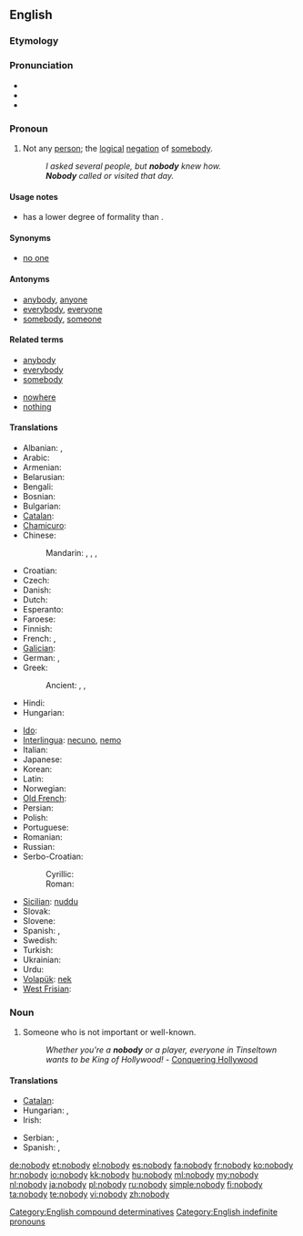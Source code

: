 ==English==

===Etymology===
{{compound|no|body}}

===Pronunciation===
* {{IPA|/noʊbɒdi/}}
* {{audio|en-us-nobody.ogg|Audio (US)}}
* {{audio|En-uk-nobody.ogg|Audio (UK)}}

===Pronoun===
{{en-pron}}

# Not any [[person]]; the [[logical]] [[negation]] of [[somebody]].
#: ''I asked several people, but '''nobody''' knew how.''
#: '''''Nobody''' called or visited that day.''

====Usage notes====
* {{term|nobody|Nobody}} has a lower degree of formality than {{term|no one}}.

====Synonyms====
* [[no one]]

====Antonyms====
* [[anybody]], [[anyone]]
* [[everybody]], [[everyone]]
* [[somebody]], [[someone]]

====Related terms====
{{rel-top|terms related to ''nobody''}}
* [[anybody]]
* [[everybody]]
* [[somebody]]
{{rel-mid}}
* [[nowhere]]
* [[nothing]]
{{rel-bottom}}

====Translations====
{{trans-top|not any person; the logical negation of somebody}}
* Albanian: {{t|sq|askush|xs=Albanian}}, {{t|sq|kurrkush|xs=Albanian}}
* Arabic: {{t|ar|لا أحد|tr=laa 'áHad|sc=Arab}}
* Armenian: {{t|hy|ոչ ոք|tr=oč okʻ}}
* Belarusian: {{t|be|ніхто|tr=nixtó|sc=Cyrl}}
* Bengali: {{t-|bn|কেউ না|tr=keu na|sc=Beng|xs=Bengali}}
* Bosnian: {{t-|bs|niko}}
* Bulgarian: {{t|bg|никой|tr=níkoj|sc=Cyrl}}
* [[Catalan]]: {{t|ca|ningú}}
* [[Chamicuro]]: {{tø|ccc|meyana'shanaye}}
* Chinese:
*: Mandarin: {{t|zh|沒有人|sc=Hani}}, {{t|zh|没有人|tr=méiyǒu rén|sc=Hani}}, {{t|zh|沒人|sc=Hani}}, {{t|zh|没人|tr=méirén|sc=Hani}}
* Croatian: {{t+|hr|nitko}}
* Czech: {{t+|cs|nikdo}}
* Danish: {{t-|da|ingen}}
* Dutch: {{t+|nl|niemand}}
* Esperanto: {{t-|eo|neniu|xs=Esperanto}}
* Faroese: {{t-|fo|eingin|xs=Faroese}}
* Finnish: {{t+|fi|ei kukaan}}
* French: {{t|fr|personne}} {{qualifier|in a negative clause}},  {{t+|fr|nul}}
* [[Galician]]: {{t|gl|ninguén|xs=Galician}}
* German: {{t+|de|niemand}}, {{t|de|keiner|m}}
* Greek: {{t+|el|κανένας|tr=kanenas}}
*: Ancient: {{tø|grc|οὐδείς|tr=oudeís|sc=polytonic}}, {{tø|grc|οὖτις|tr=oûtis|sc=polytonic}}, {{tø|grc|μήτις|tr=mếtis|sc=polytonic}}
* Hindi: {{t|hi|कोई नहीं|tr=ko'ī nahī̃|sc=Deva}}
* Hungarian: {{t+|hu|senki}}
{{trans-mid}}
* [[Ido]]: {{t+|io|nulu|xs=Ido}}
* [[Interlingua]]: [[necuno]], [[nemo]]
* Italian: {{t+|it|nessuno}}
* Japanese: {{t|ja|だれも|tr=だれも...ない, dare-mo ... nai|alt=誰も...ない|sc=Jpan}}
* Korean: {{t|ko|아무도|tr=amudo...anida|alt=아무도...아니다|sc=Kore}}
* Latin: {{t+|la|nemo}}
* Norwegian: {{t+|no|ingen}}
* [[Old French]]: {{tø|fro|nul}}
* Persian: {{t|fa|هیچ‌کس|tr=hič-kas|sc=fa-Arab}}
* Polish: {{t+|pl|nikt}}
* Portuguese: {{t+|pt|ninguém}}
* Romanian: {{t-|ro|nimeni}}
* Russian: {{t+|ru|никто|tr=niktó}}
* Serbo-Croatian:
*: Cyrillic: {{t|sr|нико|sc=Cyrl}}
*: Roman: {{t|sh|niko}}
* [[Sicilian]]: [[nuddu]]
* Slovak: {{t|sk|nikto}}
* Slovene: {{t+|sl|nihče}}
* Spanish: {{t+|es|nadie}},  {{t+|es|ninguno}}
* Swedish: {{t+|sv|ingen}}
* Turkish: {{t+|tr|kimse}}
* Ukrainian: {{t|uk|ніхто|tr=nixtó|sc=Cyrl}}
* Urdu: {{t|ur|کوئی نہیں|tr=ko'ī nahī̃|sc=ur-Arab}}
* [[Volapük]]: [[nek]]
* [[West Frisian]]: {{t-|fy|nimmen|xs=West Frisian}}
{{trans-bottom}}

===Noun===
{{en-noun|nobodies}}

# Someone who is not important or well-known.
#: ''Whether you're a '''nobody''' or a player, everyone in Tinseltown wants to be King of Hollywood!'' - [http://www.conqueringhollywood.com/ Conquering Hollywood]

====Translations====
{{trans-top|unimportant person}}
* [[Catalan]]: {{t|ca|ningú|m|f}}
* Hungarian: {{t|hu|senki}}, {{t|hu|nímand}}
* Irish: {{t-|ga|neamhdhuine|m|xs=Irish}}
{{trans-mid}}
* Serbian: {{t|sr|нико и ништа|m|tr=niko i ništa|sc=Cyrl}},  {{t-|sr|нико|m|tr=niko|sc=Cyrl}}
* Spanish: {{t|es|don nadie|m}},  {{t+|es|pelagatos|m|f}}
{{trans-bottom}}

[[Category:English compound determinatives]]
[[Category:English indefinite pronouns]]

[[de:nobody]]
[[et:nobody]]
[[el:nobody]]
[[es:nobody]]
[[fa:nobody]]
[[fr:nobody]]
[[ko:nobody]]
[[hr:nobody]]
[[io:nobody]]
[[kk:nobody]]
[[hu:nobody]]
[[ml:nobody]]
[[my:nobody]]
[[nl:nobody]]
[[ja:nobody]]
[[pl:nobody]]
[[ru:nobody]]
[[simple:nobody]]
[[fi:nobody]]
[[ta:nobody]]
[[te:nobody]]
[[vi:nobody]]
[[zh:nobody]]